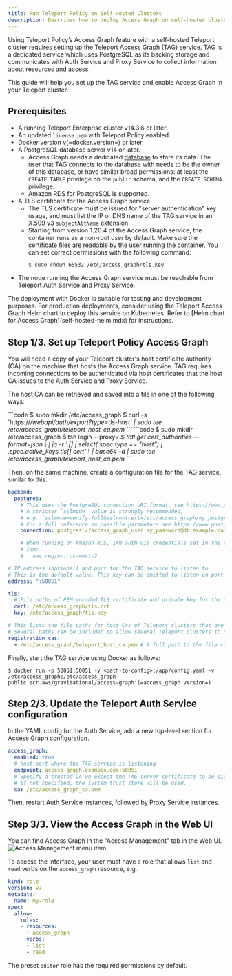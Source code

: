```yaml
---
title: Run Teleport Policy on Self-Hosted Clusters
description: Describes how to deploy Access Graph on self-hosted clusters.
---
```


Using Teleport Policy’s Access Graph feature with a self-hosted Teleport cluster requires
setting up the Teleport Access Graph (TAG) service. TAG is a dedicated service which uses 
PostgreSQL as its backing storage and communicates with Auth Service and Proxy Service
to collect information about resources and access.

This guide will help you set up the TAG service and enable Access Graph in your Teleport cluster.

## Prerequisites

- A running Teleport Enterprise cluster v14.3.6 or later.
- An updated `license.pem` with Teleport Policy enabled.
- Docker version v(=docker.version=) or later.
- A PostgreSQL database server v14 or later.
  - Access Graph needs a dedicated [database](https://www.postgresql.org/docs/current/sql-createdatabase.html) to store its data.
    The user that TAG connects to the database with needs to be the owner of this database, or have similar broad permissions:
    at least the `CREATE TABLE` privilege on the `public` schema, and the `CREATE SCHEMA` privilege.
  - Amazon RDS for PostgreSQL is supported.
- A TLS certificate for the Access Graph service
  - The TLS certificate must be issued for "server authentication" key usage,
    and must list the IP or DNS name of the TAG service in an X.509 v3 `subjectAltName` extension.
  - Starting from version 1.20.4 of the Access Graph service, the container runs as a non-root user by default.
    Make sure the certificate files are readable by the user running the container. You can set correct permissions with the following command:
    ```code
    $ sudo chown 65532 /etc/access_graph/tls.key
    ```
- The node running the Access Graph service must be reachable from Teleport Auth Service and Proxy Service.

<Notice type="warning">
    The deployment with Docker is suitable for testing and development purposes. For production deployments,
    consider using the Teleport Access Graph Helm chart to deploy this service on Kubernetes.
    Refer to [Helm chart for Access Graph](self-hosted-helm.mdx) for instructions.
</Notice>

## Step 1/3. Set up Teleport Policy Access Graph

You will need a copy of your Teleport cluster's host certificate authority (CA) on the machine that hosts the Access Graph service.
TAG requires incoming connections to be authenticated via host certificates that the host CA issues to the Auth Service and Proxy Service.

The host CA can be retrieved and saved into a file in one of the following ways:

<Tabs>
<TabItem label="Via curl">
```code
$ sudo mkdir /etc/access_graph
$ curl -s 'https://<Var name="teleport.example.com" />/webapi/auth/export?type=tls-host' | sudo tee /etc/access_graph/teleport_host_ca.pem
```
</TabItem>

<TabItem label="Via tctl">
```code
$ sudo mkdir /etc/access_graph
$ tsh login --proxy=<Var name="teleport.example.com" />
$ tctl get cert_authorities --format=json \
    | jq -r '.[] | select(.spec.type == "host") | .spec.active_keys.tls[].cert' \
    | base64 -d | sudo tee /etc/access_graph/teleport_host_ca.pem
```
</TabItem>
</Tabs>

Then, on the same machine, create a configuration file for the TAG service, similar to this:

```yaml
backend:
  postgres:
    # This uses the PostgreSQL connection URI format, see https://www.postgresql.org/docs/current/libpq-connect.html#LIBPQ-CONNSTRING-URIS
    # A stricter `sslmode` value is strongly recommended,
    # e.g. `sslmode=verify-full&sslrootcert=/etc/access_graph/my_postgres_ca.crt`.
    # For a full reference on possible parameters see https://www.postgresql.org/docs/current/libpq-connect.html#LIBPQ-PARAMKEYWORDS
    connection: postgres://access_graph_user:my_password@db.example.com:5432/access_graph_db?sslmode=require

    # When running on Amazon RDS, IAM auth via credentials set in the environment can be used as follows:
    # iam:
    #   aws_region: us-west-2

# IP address (optional) and port for the TAG service to listen to.
# This is the default value. This key can be omitted to listen on port 50051 on all interfaces.
address: ":50051"

tls:
  # File paths of PEM-encoded TLS certificate and private key for the TAG server.
  cert: /etc/access_graph/tls.crt
  key: /etc/access_graph/tls.key

# This lists the file paths for host CAs of Teleport clusters that are allowed to register with this TAG service.
# Several paths can be included to allow several Teleport clusters to connect to the TAG service.
registration_cas:
  - /etc/access_graph/teleport_host_ca.pem # A full path to the file containing the Teleport cluster's host CA certificate.
```

Finally, start the TAG service using Docker as follows:

```console
$ docker run -p 50051:50051 -v <path-to-config>:/app/config.yaml -v /etc/access_graph:/etc/access_graph public.ecr.aws/gravitational/access-graph:(=access_graph.version=)
```

## Step 2/3. Update the Teleport Auth Service configuration

In the YAML config for the Auth Service, add a new top-level section for Access Graph configuration.

```yaml
access_graph:
  enabled: true
  # host:port where the TAG service is listening
  endpoint: access-graph.example.com:50051
  # Specify a trusted CA we expect the TAG server certificate to be signed by.
  # If not specified, the system trust store will be used.
  ca: /etc/access_graph_ca.pem
```

Then, restart Auth Service instances, followed by Proxy Service instances.

## Step 3/3. View the Access Graph in the Web UI

You can find Access Graph in the "Access Management" tab in the Web UI.
![Access Management menu item](../../../img/access-graph/menu-item.png)

To access the interface, your user must have a role that allows `list` and `read` verbs on the `access_graph` resource, e.g.:

```yaml
kind: role
version: v7
metadata:
  name: my-role
spec:
  allow:
    rules:
    - resources:
      - access_graph
      verbs:
      - list
      - read
```

The preset `editor` role has the required permissions by default.
